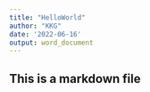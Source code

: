 ```yaml
---
title: "HelloWorld"
author: "KKG"
date: '2022-06-16'
output: word_document
---
```

## This is a markdown file